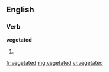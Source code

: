 ==English==

===Verb===
'''vegetated'''

# {{past of|vegetate}}

[[fr:vegetated]]
[[mg:vegetated]]
[[vi:vegetated]]